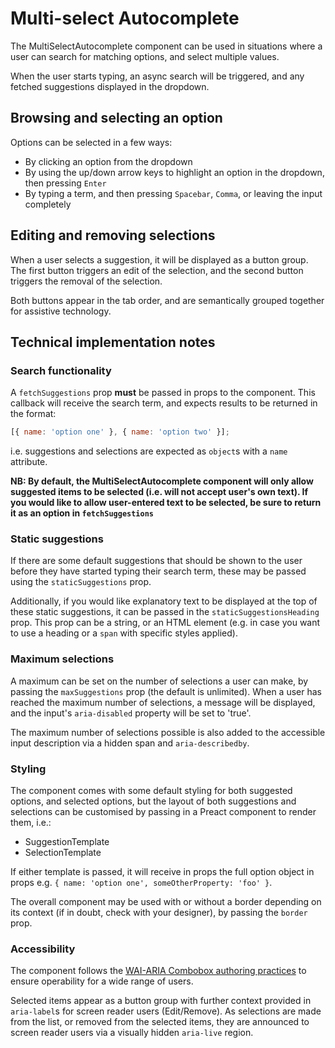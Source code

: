 # Multi-select Autocomplete

The MultiSelectAutocomplete component can be used in situations where a user can search for matching options, and select multiple values.

When the user starts typing, an async search will be triggered, and any fetched suggestions displayed in the dropdown.

## Browsing and selecting an option

Options can be selected in a few ways:

- By clicking an option from the dropdown
- By using the up/down arrow keys to highlight an option in the dropdown, then pressing `Enter`
- By typing a term, and then pressing `Spacebar`, `Comma`, or leaving the input completely

## Editing and removing selections

When a user selects a suggestion, it will be displayed as a button group. The first button triggers an edit of the selection, and the second button triggers the removal of the selection.

Both buttons appear in the tab order, and are semantically grouped together for assistive technology.

## Technical implementation notes

### Search functionality

A `fetchSuggestions` prop **must** be passed in props to the component. This callback will receive the search term, and expects results to be returned in the format:

```js
[{ name: 'option one' }, { name: 'option two' }];
```

i.e. suggestions and selections are expected as `object`s with a `name` attribute.

**NB: By default, the MultiSelectAutocomplete component will only allow suggested items to be selected (i.e. will not accept user's own text). If you would like to allow user-entered text to be selected, be sure to return it as an option in `fetchSuggestions`**

### Static suggestions

If there are some default suggestions that should be shown to the user before they have started typing their search term, these may be passed using the `staticSuggestions` prop.

Additionally, if you would like explanatory text to be displayed at the top of these static suggestions, it can be passed in the `staticSuggestionsHeading` prop. This prop can be a string, or an HTML element (e.g. in case you want to use a heading or a `span` with specific styles applied).

### Maximum selections

A maximum can be set on the number of selections a user can make, by passing the `maxSuggestions` prop (the default is unlimited). When a user has reached the maximum number of selections, a message will be displayed, and the input's `aria-disabled` property will be set to 'true'.

The maximum number of selections possible is also added to the accessible input description via a hidden span and `aria-describedby`.

### Styling

The component comes with some default styling for both suggested options, and selected options, but the layout of both suggestions and selections can be customised by passing in a Preact component to render them, i.e.:

- SuggestionTemplate
- SelectionTemplate

If either template is passed, it will receive in props the full option object in props e.g. `{ name: 'option one', someOtherProperty: 'foo' }`.

The overall component may be used with or without a border depending on its context (if in doubt, check with your designer), by passing the `border` prop.

### Accessibility

The component follows the [WAI-ARIA Combobox authoring practices](https://www.w3.org/TR/wai-aria-practices-1.1/#combobox) to ensure operability for a wide range of users.

Selected items appear as a button group with further context provided in `aria-label`s for screen reader users (Edit/Remove). As selections are made from the list, or removed from the selected items, they are announced to screen reader users via a visually hidden `aria-live` region.
